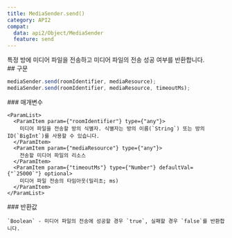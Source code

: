 ```yaml
---
title: MediaSender.send()
category: API2
compat:
  data: api2/Object/MediaSender
  feature: send
---
```


<Section>
  특정 방에 미디어 파일을 전송하고 미디어 파일의 전송 성공 여부를 반환합니다.
</Section>
<Section>
  ## 구문

  ~~~js
  mediaSender.send(roomIdentifier, mediaResource);
  mediaSender.send(roomIdentifier, mediaResource, timeoutMs);
  ~~~

  <Section>
    ### 매개변수

    <ParamList>
      <ParamItem param={"roomIdentifier"} type={"any"}>
        미디어 파일을 전송할 방의 식별자. 식별자는 방의 이름(`String`) 또는 방의 ID(`BigInt`)를 사용할 수 있습니다.
      </ParamItem>
      <ParamItem param={"mediaResource"} type={"any"}>
        전송할 미디어 파일의 리소스
      </ParamItem>
      <ParamItem param={"timeoutMs"} type={"Number"} defaultVal={"`25000`"} optional>
        미디어 파일 전송의 타임아웃(밀리초; ms)
      </ParamItem>
    </ParamList>
  </Section>
  <Section>
    ### 반환값

    `Boolean` - 미디어 파일의 전송에 성공할 경우 `true`, 실패할 경우 `false`를 반환합니다.
  </Section>
</Section>